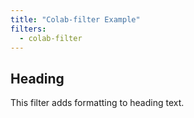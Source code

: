 ```yaml
---
title: "Colab-filter Example"
filters:
  - colab-filter
---
```


## Heading

This filter adds formatting to heading text.



